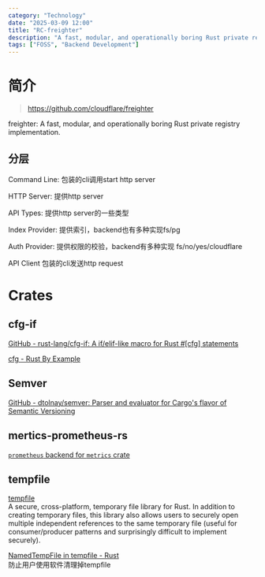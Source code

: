 ```yaml
---
category: "Technology"
date: "2025-03-09 12:00"
title: "RC-freighter"
description: "A fast, modular, and operationally boring Rust private registry implementation."
tags: ["FOSS", "Backend Development"]
---
```


# 简介 

> https://github.com/cloudflare/freighter

freighter: A fast, modular, and operationally boring Rust private registry implementation.


## 分层

Command Line: 包装的cli调用start http server

HTTP Server: 提供http server

API Types: 提供http server的一些类型

Index Provider: 提供索引，backend也有多种实现fs/pg

Auth Provider: 提供权限的校验，backend有多种实现 fs/no/yes/cloudflare

API Client 包装的cli发送http request

# Crates

## cfg-if

[GitHub - rust-lang/cfg-if: A if/elif-like macro for Rust #\[cfg\] statements](https://github.com/rust-lang/cfg-if)  

[cfg - Rust By Example](https://doc.rust-lang.org/rust-by-example/attribute/cfg.html)

## Semver

[GitHub - dtolnay/semver: Parser and evaluator for Cargo's flavor of Semantic Versioning](https://github.com/dtolnay/semver)

## mertics-prometheus-rs

[`prometheus` backend for `metrics` crate](https://github.com/instrumentisto/metrics-prometheus-rs)

## tempfile

[tempfile](https://crates.io/crates/tempfile)  
A secure, cross-platform, temporary file library for Rust. In addition to creating temporary files, this library also allows users to securely open multiple independent references to the same temporary file (useful for consumer/producer patterns and surprisingly difficult to implement securely).

[NamedTempFile in tempfile - Rust](https://docs.rs/tempfile/3.17.1/tempfile/struct.NamedTempFile.html)  
防止用户使用软件清理掉tempfile
